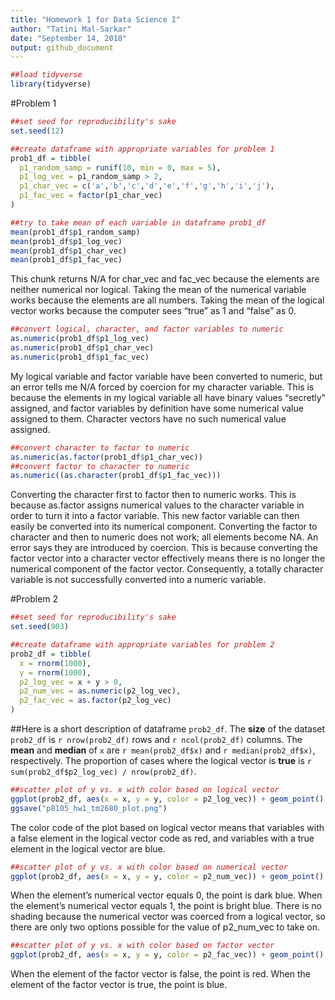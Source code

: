 ```yaml
---
title: "Homework 1 for Data Science I"
author: "Tatini Mal-Sarkar"
date: "September 14, 2018"
output: github_document
---
```


```r
##load tidyverse 
library(tidyverse)
```

#Problem 1
```r
##set seed for reproducibility's sake
set.seed(12)

##create dataframe with appropriate variables for problem 1
prob1_df = tibble(
  p1_random_samp = runif(10, min = 0, max = 5),
  p1_log_vec = p1_random_samp > 2,
  p1_char_vec = c('a','b','c','d','e','f','g','h','i','j'),
  p1_fac_vec = factor(p1_char_vec)
)

##try to take mean of each variable in dataframe prob1_df
mean(prob1_df$p1_random_samp)
mean(prob1_df$p1_log_vec)
mean(prob1_df$p1_char_vec)
mean(prob1_df$p1_fac_vec)
```

This chunk returns N/A for char_vec and fac_vec because the elements are neither numerical nor logical. Taking the mean of the numerical variable works because the elements are all numbers. Taking the mean of the logical vector works because the computer sees "true" as 1 and "false" as 0.

```r
##convert logical, character, and factor variables to numeric
as.numeric(prob1_df$p1_log_vec)
as.numeric(prob1_df$p1_char_vec)
as.numeric(prob1_df$p1_fac_vec)
```

My logical variable and factor variable have been converted to numeric, but an error tells me N/A forced by coercion for my character variable. This is because the elements in my logical variable all have binary values "secretly" assigned, and factor variables by definition have some numerical value assigned to them. Character vectors have no such numerical value assigned.

```r
##convert character to factor to numeric
as.numeric(as.factor(prob1_df$p1_char_vec))
##convert factor to character to numeric
as.numeric((as.character(prob1_df$p1_fac_vec)))
```

Converting the character first to factor then to numeric works. This is because as.factor assigns numerical values to the character variable in order to turn it into a factor variable. This new factor variable can then easily be converted into its numerical component. Converting the factor to character and then to numeric does not work; all elements become NA. An error says they are introduced by coercion. This is because converting the factor vector into a character vector effectively means there is no longer the numerical component of the factor vector. Consequently, a totally character variable is not successfully converted into a numeric variable.

#Problem 2
```r
##set seed for reproducibility's sake
set.seed(903)

##create dataframe with appropriate variables for problem 2
prob2_df = tibble(
  x = rnorm(1000),
  y = rnorm(1000),
  p2_log_vec = x + y > 0,
  p2_num_vec = as.numeric(p2_log_vec),
  p2_fac_vec = as.factor(p2_log_vec)
)
```

##Here is a short description of dataframe `prob2_df`.
The **size** of the dataset `prob2_df` is `r nrow(prob2_df)` rows and `r ncol(prob2_df)` columns.
The **mean** and **median** of `x` are `r mean(prob2_df$x)` and `r median(prob2_df$x)`, respectively.
The proportion of cases where the logical vector is **true** is `r sum(prob2_df$p2_log_vec) / nrow(prob2_df)`.

```r
##scatter plot of y vs. x with color based on logical vector
ggplot(prob2_df, aes(x = x, y = y, color = p2_log_vec)) + geom_point()
ggsave("p8105_hw1_tm2680_plot.png")
```

The color code of the plot based on logical vector means that variables with a false element in the logical vector code as red, and variables with a true element in the logical vector are blue.

```r
##scatter plot of y vs. x with color based on numerical vector
ggplot(prob2_df, aes(x = x, y = y, color = p2_num_vec)) + geom_point()
```

When the element's numerical vector equals 0, the point is dark blue. When the element's numerical vector equals 1, the point is bright blue. There is no shading because the numerical vector was coerced from a logical vector, so there are only two options possible for the value of p2_num_vec to take on.

```r
##scatter plot of y vs. x with color based on factor vector
ggplot(prob2_df, aes(x = x, y = y, color = p2_fac_vec)) + geom_point()
```

When the element of the factor vector is false, the point is red. When the element of the factor vector is true, the point is blue.